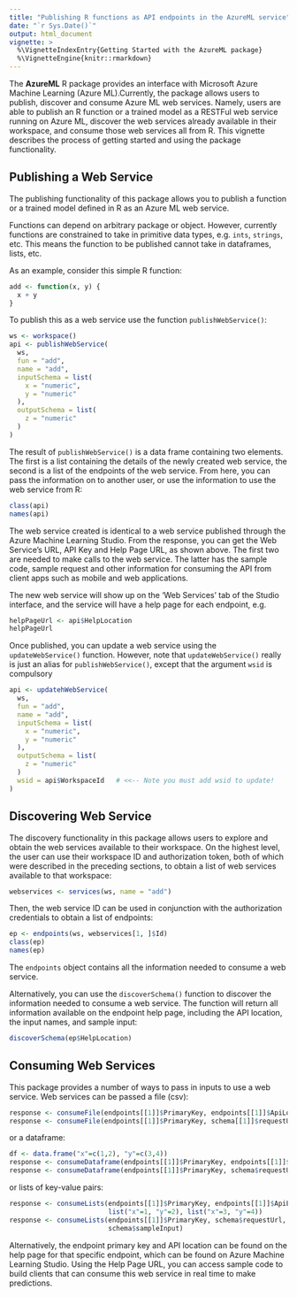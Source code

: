```yaml
---
title: "Publishing R functions as API endpoints in the AzureML service"
date: "`r Sys.Date()`"
output: html_document
vignette: >
  %\VignetteIndexEntry{Getting Started with the AzureML package}
  %\VignetteEngine{knitr::rmarkdown}
---
```



The **AzureML** R package provides an interface with Microsoft Azure Machine Learning (Azure ML).Currently, the package allows users to publish, discover and consume Azure ML web services. Namely, users are able to publish an R function or a trained model as a RESTFul web service running on Azure ML, discover the web services already available in their workspace, and consume those web services all from R. This vignette describes the process of getting started and using the package functionality.



## Publishing a Web Service

The publishing functionality of this package allows you to publish a function or a trained model defined in R as an Azure ML web service.

Functions can depend on arbitrary package or object. However, currently functions are constrained to take in primitive data types, e.g. `ints`, `strings`, etc. This means the function to be published cannot take in dataframes, lists, etc.

As an example, consider this simple R function:

```r
add <- function(x, y) {
  x + y
}
```

To publish this as a web service use the function `publishWebService()`:

```r
ws <- workspace()
api <- publishWebService(
  ws,
  fun = "add", 
  name = "add",
  inputSchema = list(
    x = "numeric", 
    y = "numeric"
  ), 
  outputSchema = list(
    z = "numeric"
  )
)
```


The result of `publishWebService()` is a data frame containing two elements. The first is a list containing the details of the newly created web service, the second is a list of the endpoints of the web service. From here, you can pass the information on to another user, or use the information to use the web service from R:

```r
class(api)
names(api)
```

The web service created is identical to a web service published through the Azure Machine Learning Studio. From the response, you can get the Web Service's URL, API Key and Help Page URL, as shown above. The first two are needed to make calls to the web service. The latter has the sample code, sample request and other information for consuming the API from client apps such as mobile and web applications.

The new web service will show up on the 'Web Services' tab of the Studio interface, and the service will have a help page for each endpoint, e.g.

```r
helpPageUrl <- api$HelpLocation
helpPageUrl
```

Once published, you can update a web service using the `updateWebService()` function.  However, note that `updateWebService()` really is just an alias for `publishWebService()`, except that the argument `wsid` is compulsory



```r
api <- updatehWebService(
  ws,
  fun = "add", 
  name = "add",
  inputSchema = list(
    x = "numeric", 
    y = "numeric"
  ), 
  outputSchema = list(
    z = "numeric"
  )
  wsid = api$WorkspaceId   # <<-- Note you must add wsid to update!
)
```

## Discovering Web Service

The discovery functionality in this package allows users to explore and obtain the web services available to their workspace. On the highest level, the user can use their workspace ID and authorization token, both of which were described in the preceding sections, to obtain a list of web services available to that workspace:

```r
webservices <- services(ws, name = "add")
```

Then, the web service ID can be used in conjunction with the authorization credentials to obtain a list of endpoints:

```r
ep <- endpoints(ws, webservices[1, ]$Id)
class(ep)
names(ep)
```

The `endpoints` object contains all the information needed to consume a web service.

Alternatively, you can use the `discoverSchema()` function to discover the information needed to consume a web service. The function will return all information available on the endpoint help page, including the API location, the input names, and sample input:

```r
discoverSchema(ep$HelpLocation)
```

## Consuming Web Services

This package provides a number of ways to pass in inputs to use a web service. Web services can be passed a file (csv):

```r
response <- consumeFile(endpoints[[1]]$PrimaryKey, endpoints[[1]]$ApiLocation, "data.csv")
response <- consumeFile(endpoints[[1]]$PrimaryKey, schema[[1]]$requestUrl, "data.csv")
```

or a dataframe:

```r
df <- data.frame("x"=c(1,2), "y"=c(3,4))
response <- consumeDataframe(endpoints[[1]]$PrimaryKey, endpoints[[1]]$ApiLocation, df)
response <- consumeDataframe(endpoints[[1]]$PrimaryKey, schema$requestUrl, df)
```

or lists of key-value pairs:

```r
response <- consumeLists(endpoints[[1]]$PrimaryKey, endpoints[[1]]$ApiLocation, 
                         list("x"=1, "y"=2), list("x"=3, "y"=4))
response <- consumeLists(endpoints[[1]]$PrimaryKey, schema$requestUrl, 
                         schema$sampleInput)
```

Alternatively, the endpoint primary key and API location can be found on the help page for that specific endpoint, which can be found on Azure Machine Learning Studio. Using the Help Page URL, you can access sample code to build clients that can consume this web service in real time to make predictions.
